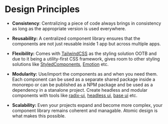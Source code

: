 
<Meta title='Getting Started/Design Principles' />

# Design Principles

- **Consistency**: Centralizing a piece of code always brings in consistency as long as the appropriate version is used everywhere.

- **Reusability:** A centralized component library ensures that the components are not just reusable inside 1 app but across multiple apps.

- **Flexibility:** Comes with [TailwindCSS](https://tailwindcss.com/) as the styling solution OOTB and due to it being a utility-first CSS framework, gives room to other styling solutions like [StyledComponents](https://styled-components.com/), [Emotion](https://emotion.sh/docs/introduction) etc.

- **Modularity:** Use/import the components as and when you need them. Each component can be used as a separate shared package inside a monorepo or can be published as a NPM package and be used as a dependency in a stanalone project. Create headless and modular components with tools like [radix-ui](https://www.radix-ui.com/), [headless ui](https://headlessui.com/), [base ui](https://mui.com/base-ui/getting-started/) etc.

- **Scalability:** Even your projects expand and become more complex, your component library remains coherent and managable. Atomic design is what makes this possible.
